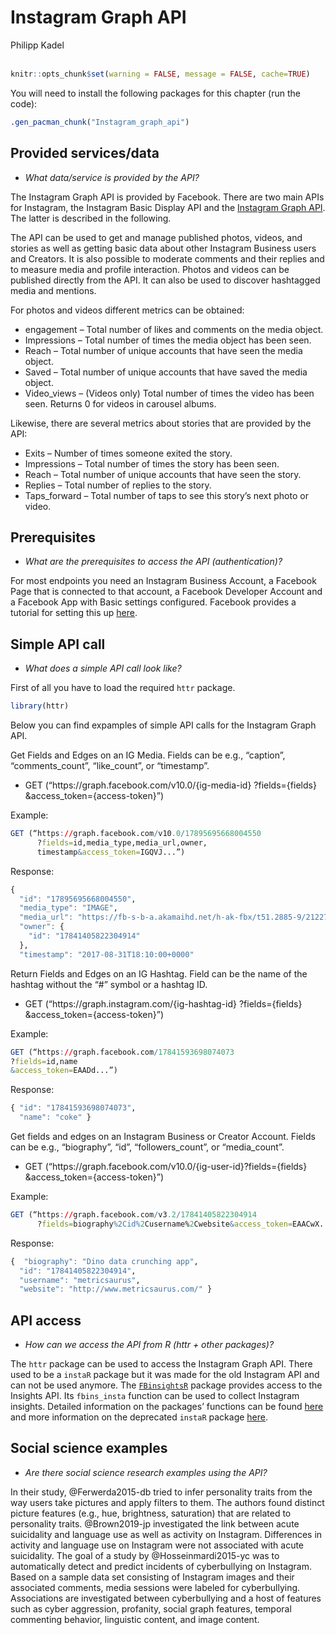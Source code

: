 
# Instagram Graph API
<chauthors>Philipp Kadel</chauthors>
<br><br>

```r
knitr::opts_chunk$set(warning = FALSE, message = FALSE, cache=TRUE)
```

You will need to install the following packages for this chapter (run the code):

```r
.gen_pacman_chunk("Instagram_graph_api")
```

## Provided services/data

* *What data/service is provided by the API?*

The Instagram Graph API is provided by Facebook. There are two main APIs for Instagram, the Instagram Basic Display API and the [Instagram Graph API]("https://developers.facebook.com/docs/instagram-api?locale=en_US"). The latter is described in the following.

The API can be used to get and manage published photos, videos, and stories as well as getting basic data about other Instagram Business users and Creators. It is also possible to moderate comments and their replies and to measure media and profile interaction. Photos and videos can be published directly from the API. It can also be used to discover hashtagged media and mentions.

For photos and videos different metrics can be obtained:

* engagement	– Total number of likes and comments on the media object.
* Impressions – Total number of times the media object has been seen.
* Reach – Total number of unique accounts that have seen the media object.
* Saved – Total number of unique accounts that have saved the media object.
* Video_views – (Videos only) Total number of times the video has been seen. Returns 0 for videos in carousel albums.

Likewise, there are several metrics about stories that are provided by the API:

* Exits – Number of times someone exited the story.
* Impressions – Total number of times the story has been seen.
* Reach – Total number of unique accounts that have seen the story.
* Replies	 – Total number of replies to the story.
* Taps_forward – Total number of taps to see this story’s next photo or video.

## Prerequisites
* *What are the prerequisites to access the API (authentication)? *

For most endpoints you need an Instagram Business Account, a Facebook Page that is connected to that account, a Facebook Developer Account and a Facebook App with Basic settings configured. Facebook provides a tutorial for setting this up [here]("https://developers.facebook.com/docs/instagram-api/getting-started").


## Simple API call
* *What does a simple API call look like?*

First of all you have to load the required `httr` package.
```r
library(httr)
```

Below you can find expamples of simple API calls for the Instagram Graph API.

Get Fields and Edges on an IG Media. Fields can be e.g., “caption”, “comments_count”, “like_count”, or “timestamp”.

* GET (“https://graph.facebook.com/v10.0/{ig-media-id} ?fields={fields} &access_token={access-token}”)

Example:

```r
GET (“https://graph.facebook.com/v10.0/17895695668004550
      ?fields=id,media_type,media_url,owner,
      timestamp&access_token=IGQVJ...”)
```

Response:

```r
{
  "id": "17895695668004550",
  "media_type": "IMAGE",
  "media_url": "https://fb-s-b-a.akamaihd.net/h-ak-fbx/t51.2885-9/21227247_1640962412602631_3222510491855224832_n.jpg?_nc_log=1",
  "owner": {
    "id": "17841405822304914"
  },
  "timestamp": "2017-08-31T18:10:00+0000"
```


Return Fields and Edges on an IG Hashtag. Field can be the name of the hashtag without the “#” symbol or a hashtag ID. 

* GET (“https://graph.instagram.com/{ig-hashtag-id}
?fields={fields}
&access_token={access-token}”)

Example:

```r
GET (“https://graph.facebook.com/17841593698074073
?fields=id,name
&access_token=EAADd...”)
```

Response:

```r
{ "id": "17841593698074073",
  "name": "coke" }
```

Get fields and edges on an Instagram Business or Creator Account. Fields can be e.g., “biography”, “id”, “followers_count”, or “media_count”.

* GET (“https://graph.facebook.com/v10.0/{ig-user-id}?fields={fields} &access_token={access-token}”)

Example:

```r
GET (“https://graph.facebook.com/v3.2/17841405822304914
      ?fields=biography%2Cid%2Cusername%2Cwebsite&access_token=EAACwX...”)
```

Response:

```r
{  "biography": "Dino data crunching app",
  "id": "17841405822304914",
  "username": "metricsaurus",
  "website": "http://www.metricsaurus.com/" }
```

## API access
* *How can we access the API from R (httr + other packages)?* 

The `httr` package can be used to access the Instagram Graph API. There used to be a `instaR` package but it was made for the old Instagram API and can not be used anymore. The [`FBinsightsR`]("https://rdrr.io/github/Deducive/FBinsightsR/") package provides access to the Insights API. Its `fbins_insta` function can be used to collect Instagram insights. Detailed information on the packages' functions can be found [here]("https://github.com/Deducive/FBinsightsR/blob/master/R/functions.R") and more information on the deprecated `instaR` package [here]("https://stackoverflow.com/questions/54488186/instagram-api-in-r-deprecated-need-to-use-graph-facebook-com").


## Social science examples
* *Are there social science research examples using the API?*

In their study, @Ferwerda2015-db tried to infer personality traits from the way users take pictures and apply filters to them. The authors found distinct picture features (e.g., hue, brightness, saturation) that are related to personality traits. @Brown2019-jp investigated the link between acute suicidality and language use as well as activity on Instagram. Differences in activity and language use on Instagram were not associated with acute suicidality. The goal of a study by @Hosseinmardi2015-yc was to automatically detect and predict incidents of cyberbullying on Instagram. Based on a sample data set consisting of Instagram images and their associated comments, media sessions were labeled for cyberbullying. Associations are investigated between cyberbullying and a host of features such as cyber aggression, profanity, social graph features, temporal commenting behavior, linguistic content, and image content.

